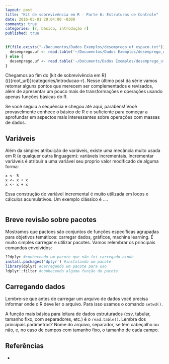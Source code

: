 ```yaml
---
layout: post
title: "Kit de sobrevivência em R - Parte 6: Estruturas de Controle"
date: 2016-05-01 20:04:00 -0300
comments: true
categories: [r, básico, introdução r]
published: true
---
```

  
```r
if(file.exists("~/Documentos/Dados Exemplos/desemprego_uf_espaco.txt")){
  desemprego.uf <- read.table('~/Documentos/Dados Exemplos/desemprego_uf_espaco.txt', sep = " ", dec = ",")
} else {
  desemprego.uf <- read.table('~/Documents/Dados Exemplos/desemprego_uf_espaco.txt', sep = " ", dec = ",")
}
```

Chegamos ao fim do [kit de sobrevivência em R](({{root_url}}/categories/introducao-r). Nesse último post da série vamos retomar alguns pontos que merecem ser complementados e revisados, além de apresentar um pouco mais de transformações e operações usando apenas funções básicas do R.

<!-- More -->

Se você seguiu a sequência e chegou até aqui, parabéns! Você provavelmente conhece o básico de R e o suficiente para começar a aprofundar em aspectos mais interessantes sobre operações com massas de dados.

## Variáveis

Além da simples atribuição de variáveis, existe uma mecância muito usada em R (e qualquer outra linguagem): variáveis incrementais. Incrementar variáveis é atribuir a uma variável seu proprio valor modificado de alguma forma:
```
x <- 5
x <- x + x
x <- x + x
```

Essa construção de variável incremental é muito utilizada em loops e cálculos acumulativos. Um exemplo clássico é ....

```r

```
## Breve revisão sobre pacotes 

Mostramos que pactoes são conjuntos de funções específicas agrupadas para objetivos temáticos: carregar dados, gráficos, machine learning. É muito simples carregar e utilizar pacotes. Vamos relembrar os principais comandos envolvidos:

```r
??dplyr #conhecendo um pacote que não foi carregado ainda
install.packages('dplyr') #instalando um pacote
library(dplyr) #carregando um pacote para uso
?dplyr::filter #conhecendo alguma função do pacote
```

## Carregando dados

Lembre-se que antes de carregar um arquivo de dados você precisa informar onde o R deve ler o arquivo. Para isso usamos o comando `setwd()`.

A função mais básica para leitura de dados estruturados (csv, tabular, tamanho fixo, com separadores, etc.) é o `read.table()`. Lembra dos principais parâmetros? Nome do arquivo, separador, se tem cabeçalho ou não, e, no caso de campos com tamanho fixo, o tamanho de cada campo.


## Referências

* []()